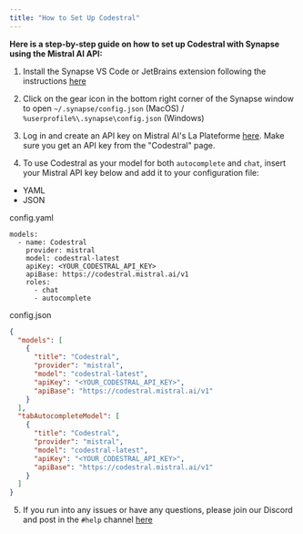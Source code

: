 ```yaml
---
title: "How to Set Up Codestral"
---
```


**Here is a step-by-step guide on how to set up Codestral with Synapse using the Mistral AI API:**

1. Install the Synapse VS Code or JetBrains extension following the instructions [here](/getting-started/install)

2. Click on the gear icon in the bottom right corner of the Synapse window to open `~/.synapse/config.json` (MacOS) / `%userprofile%\.synapse\config.json` (Windows)

3. Log in and create an API key on Mistral AI's La Plateforme [here](https://console.mistral.ai/codestral). Make sure you get an API key from the "Codestral" page.

4. To use Codestral as your model for both `autocomplete` and `chat`, insert your Mistral API key below and add it to your configuration file:

- YAML
- JSON

config.yaml

```
models:
  - name: Codestral
    provider: mistral
    model: codestral-latest
    apiKey: <YOUR_CODESTRAL_API_KEY>
    apiBase: https://codestral.mistral.ai/v1
    roles:
      - chat
      - autocomplete
```

config.json

```json
{
  "models": [
    {
      "title": "Codestral",
      "provider": "mistral",
      "model": "codestral-latest",
      "apiKey": "<YOUR_CODESTRAL_API_KEY>",
      "apiBase": "https://codestral.mistral.ai/v1"
    }
  ],
  "tabAutocompleteModel": [
    {
      "title": "Codestral",
      "provider": "mistral",
      "model": "codestral-latest",
      "apiKey": "<YOUR_CODESTRAL_API_KEY>",
      "apiBase": "https://codestral.mistral.ai/v1"
    }
  ]
}
```

5. If you run into any issues or have any questions, please join our Discord and post in the `#help` channel [here](https://discord.gg/EfJEfdFnDQ)
